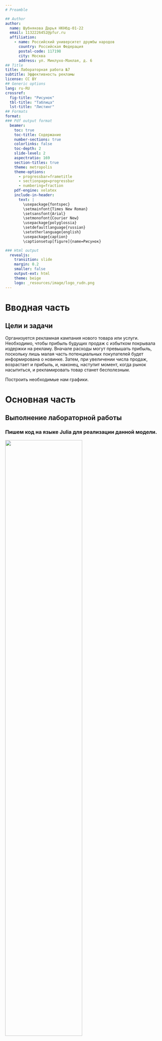 ```yaml
---
# Preamble

## Author
author:
  name: Шубнякова Дарья НКНбд-01-22
  email: 1132226452@pfur.ru
  affiliation:
    - name: Российский университет дружбы народов
      country: Российская Федерация
      postal-code: 117198
      city: Москва
      address: ул. Миклухо-Маклая, д. 6
## Title
title: Лабораторная работа №7
subtitle: Эффективность рекламы
license: CC BY
## Generic options
lang: ru-RU
crossref:
  fig-title: "Рисунок"
  tbl-title: "Таблица"
  lst-title: "Листинг"
## Formats
format:
### Pdf output format
  beamer:
    toc: true
    toc-title: Содержание
    number-sections: true
    colorlinks: false
    toc-depth: 2
    slide-level: 2
    aspectratio: 169
    section-titles: true
    theme: metropolis
    theme-options:
      - progressbar=frametitle
      - sectionpage=progressbar
      - numbering=fraction
    pdf-engine: xelatex
    include-in-header:
      text: |
        \usepackage{fontspec}
        \setmainfont{Times New Roman}
        \setsansfont{Arial}
        \setmonofont{Courier New}
        \usepackage{polyglossia}
        \setdefaultlanguage{russian}
        \setotherlanguage{english}
        \usepackage{caption}
        \captionsetup[figure]{name=Рисунок}

### Html output
  revealjs:
    transition: slide
    margin: 0.2
    smaller: false
    output-ext: html
    theme: beige
    logo: _resources/image/logo_rudn.png
---
```


# Вводная часть

## Цели и задачи

Oрганизуется рекламная кампания нового товара или услуги. Необходимо,
чтобы прибыль будущих продаж с избытком покрывала издержки на рекламу.
Вначале расходы могут превышать прибыль, поскольку лишь малая часть
потенциальных покупателей будет информирована о новинке. Затем, при
увеличении числа продаж, возрастает и прибыль, и, наконец, наступит момент,
когда рынок насытиться, и рекламировать товар станет бесполезным.

Построить необходимые нам графики.

# Основная часть

## Выполнение лабораторной работы

### Пишем код на языке Julia для реализации данной модели.

![](image/1.png){width=70%}

## Продолжение кода.

![](image/2.png){width=70%}

## Продолжение кода.

![](image/3.png){width=70%}

## Продолжение кода.

![](image/4.png){width=70%}

## Анализируем модель 2.

![](image/5.png){width=70%}

## Выводим три графика для трех задач в нашем 13 варианте.

![](image/6.png){width=70%}

## Скорость распростронения рекламы в модели 2.

![](image/7.png){width=70%}

## Прописываем наш код в OpenModelica.

![](image/8.png){width=70%}

## Продолжение кода.

![](image/9.png){width=70%}

## Продолжение кода.

![](image/10.png){width=70%}

## Так выглядит наша модель в OMEdit.

![](image/11.png){width=70%}


# Результаты

Мы реализовали модель в OpenModelica и на языке Julia. На выходе получили картинки: all_models_variant13.png, model1_variant13.png, model2_variant13.png, model3_variant13.png, speed_model2_variant13.png. Итоговый файл lab7.ibybn с кодом на языке Julia в JupiterNotebook. А также файл для симуляции в OpenModelica: Variant13_Final.mo
